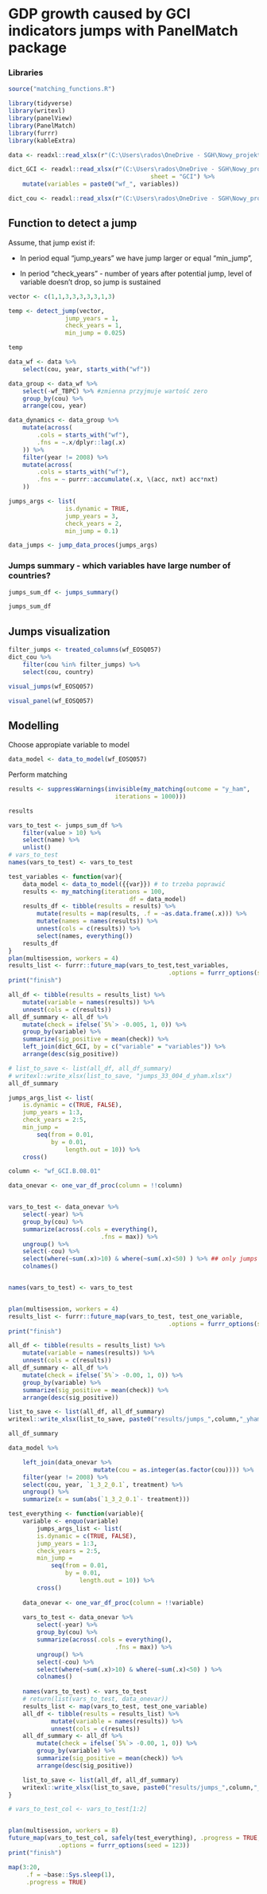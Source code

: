 # GDP growth caused by GCI indicators jumps with PanelMatch package

### Libraries

```r
source("matching_functions.R")

```

```r
library(tidyverse)
library(writexl)
library(panelView)
library(PanelMatch)
library(furrr)
library(kableExtra)

data <- readxl::read_xlsx(r"(C:\Users\rados\OneDrive - SGH\Nowy_projekt_BNK\2_Przetwarzanie_danych\Data_merging\database_2023_12_22.xlsx)")

dict_GCI <- readxl::read_xlsx(r"(C:\Users\rados\OneDrive - SGH\Nowy_projekt_BNK\dict_master.xlsx)",
										sheet = "GCI") %>% 
	mutate(variables = paste0("wf_", variables))

dict_cou <- readxl::read_xlsx(r"(C:\Users\rados\OneDrive - SGH\Nowy_projekt_BNK\dict_master.xlsx)")
```

## Function to detect a jump

Assume, that jump exist if:

-   In period equal "jump_years" we have jump larger or equal "min_jump",

-   In period "check_years" - number of years after potential jump, level of variable doesn't drop, so jump is sustained

```r

vector <- c(1,1,3,3,3,3,3,1,3)

temp <- detect_jump(vector,
				jump_years = 1,
				check_years = 1,
				min_jump = 0.025)

temp
```

```r

data_wf <- data %>% 
	select(cou, year, starts_with("wf")) 

data_group <- data_wf %>%
	select(-wf_TBPC) %>% #zmienna przyjmuje wartość zero
	group_by(cou) %>%
	arrange(cou, year)

data_dynamics <- data_group %>% 
	mutate(across(
		.cols = starts_with("wf"),
		.fns = ~.x/dplyr::lag(.x)
	)) %>% 
	filter(year != 2008) %>% 
	mutate(across(
		.cols = starts_with("wf"),
		.fns = ~ purrr::accumulate(.x, \(acc, nxt) acc*nxt)
	)) 
```

```r
jumps_args <- list(
				is.dynamic = TRUE,
				jump_years = 3,
				check_years = 2,
				min_jump = 0.1)

data_jumps <- jump_data_proces(jumps_args)

```

### Jumps summary - which variables have large number of countries?

```r
jumps_sum_df <- jumps_summary()

jumps_sum_df 
```

## Jumps visualization

```r
filter_jumps <- treated_columns(wf_EOSQ057)
dict_cou %>% 
	filter(cou %in% filter_jumps) %>% 
	select(cou, country)

```

```r
visual_jumps(wf_EOSQ057)
```

```r
visual_panel(wf_EOSQ057)
```

## Modelling

Choose appropiate variable to model

```r
data_model <- data_to_model(wf_EOSQ057)


```

Perform matching

```r

results <- suppressWarnings(invisible(my_matching(outcome = "y_ham",
							  iterations = 1000)))

```

```r
results 
```

```r
vars_to_test <- jumps_sum_df %>% 
	filter(value > 10) %>%
	select(name) %>%  
	unlist()
# vars_to_test
names(vars_to_test) <- vars_to_test
```

```r

test_variables <- function(var){
	data_model <- data_to_model({{var}}) # to trzeba poprawić
	results <- my_matching(iterations = 100,
								  df = data_model)
	results_df <- tibble(results = results) %>%
		mutate(results = map(results, .f = ~as.data.frame(.x))) %>% 
		mutate(names = names(results)) %>%
		unnest(cols = c(results)) %>% 
		select(names, everything())
	results_df
}
plan(multisession, workers = 4)
results_list <- furrr::future_map(vars_to_test,test_variables,
											 .options = furrr_options(seed = 123))
print("finish")
```

```r

all_df <- tibble(results = results_list) %>%
	mutate(variable = names(results)) %>%
	unnest(cols = c(results)) 
all_df_summary <- all_df %>%
	mutate(check = ifelse(`5%`> -0.005, 1, 0)) %>% 
	group_by(variable) %>% 
	summarize(sig_positive = mean(check)) %>% 
	left_join(dict_GCI, by = c("variable" = "variables")) %>% 
	arrange(desc(sig_positive))

# list_to_save <- list(all_df, all_df_summary)
# writexl::write_xlsx(list_to_save, "jumps_33_004_d_yham.xlsx")
all_df_summary


```

```r
jumps_args_list <- list(
	is.dynamic = c(TRUE, FALSE),
	jump_years = 1:3,
	check_years = 2:5,
	min_jump = 
		seq(from = 0.01,
			by = 0.01,
				length.out = 10)) %>% 
	cross()

column <- "wf_GCI.B.08.01"

data_onevar <- one_var_df_proc(column = !!column)


vars_to_test <- data_onevar %>% 
	select(-year) %>% 
	group_by(cou) %>% 
	summarize(across(.cols = everything(),
						  .fns = max)) %>% 
	ungroup() %>% 
	select(-cou) %>% 
	select(where(~sum(.x)>10) & where(~sum(.x)<50) ) %>% ## only jumps where minimum 10 countries were detected
	colnames()


names(vars_to_test) <- vars_to_test


plan(multisession, workers = 4)
results_list <- furrr::future_map(vars_to_test, test_one_variable,
											 .options = furrr_options(seed = 123))
print("finish")

```

```r
all_df <- tibble(results = results_list) %>%
	mutate(variable = names(results)) %>%
	unnest(cols = c(results)) 
all_df_summary <- all_df %>%
	mutate(check = ifelse(`5%`> -0.00, 1, 0)) %>% 
	group_by(variable) %>% 
	summarize(sig_positive = mean(check)) %>% 
	arrange(desc(sig_positive))

list_to_save <- list(all_df, all_df_summary)
writexl::write_xlsx(list_to_save, paste0("results/jumps_",column,"_yham.xlsx"))

all_df_summary 

```

```r
data_model %>% 

	left_join(data_onevar %>% 
				 		mutate(cou = as.integer(as.factor(cou)))) %>%
	filter(year != 2008) %>% 
	select(cou, year, `1_3_2_0.1`, treatment) %>% 
	ungroup() %>% 
	summarize(x = sum(abs(`1_3_2_0.1`- treatment)))

```

```r
test_everything <- function(variable){
	variable <- enquo(variable)
		jumps_args_list <- list(
		is.dynamic = c(TRUE, FALSE),
		jump_years = 1:3,
		check_years = 2:5,
		min_jump = 
			seq(from = 0.01,
				by = 0.01,
					length.out = 10)) %>% 
		cross()
	
	data_onevar <- one_var_df_proc(column = !!variable)
	
	vars_to_test <- data_onevar %>% 
		select(-year) %>% 
		group_by(cou) %>% 
		summarize(across(.cols = everything(),
							  .fns = max)) %>% 
		ungroup() %>% 
		select(-cou) %>% 
		select(where(~sum(.x)>10) & where(~sum(.x)<50) ) %>% 
		colnames()
	
	names(vars_to_test) <- vars_to_test
	# return(list(vars_to_test, data_onevar))
	results_list <- map(vars_to_test, test_one_variable)
	all_df <- tibble(results = results_list) %>%
			mutate(variable = names(results)) %>%
			unnest(cols = c(results))
	all_df_summary <- all_df %>%
		mutate(check = ifelse(`5%`> -0.00, 1, 0)) %>%
		group_by(variable) %>%
		summarize(sig_positive = mean(check)) %>%
		arrange(desc(sig_positive))

	list_to_save <- list(all_df, all_df_summary)
	writexl::write_xlsx(list_to_save, paste0("results/jumps_",column,"_yham.xlsx"))
}

# vars_to_test_col <- vars_to_test[1:2]


plan(multisession, workers = 8)
future_map(vars_to_test_col, safely(test_everything), .progress = TRUE,
			  .options = furrr_options(seed = 123))
print("finish")


```

```r
map(3:20, 
	 .f = ~base::Sys.sleep(1), 
	 .progress = TRUE)

```
